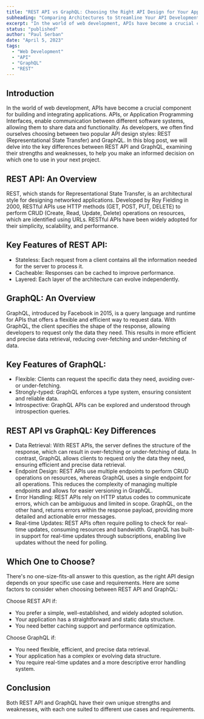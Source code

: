 ```yaml
---
title: "REST API vs GraphQL: Choosing the Right API Design for Your Application"
subheading: "Comparing Architectures to Streamline Your API Development"
excerpt: "In the world of web development, APIs have become a crucial component for building and integrating applications. APIs, or Application Programming Interfaces, enable communication between different software systems, allowing them to share data and functionality. As developers, we often find ourselves choosing between two popular API design styles: REST (Representational State Transfer) and GraphQL. In this blog post, we will delve into the key differences between REST API and GraphQL, examining their strengths and weaknesses, to help you make an informed decision on which one to use in your next project."
status: "published"
author: "Paul Serban"
date: "April 5, 2023"
tags:
  - "Web Development"
  - "API"
  - "GraphQL"
  - "REST"
---
```


## Introduction

In the world of web development, APIs have become a crucial component for building and integrating applications. APIs, or Application Programming Interfaces, enable communication between different software systems, allowing them to share data and functionality. As developers, we often find ourselves choosing between two popular API design styles: REST (Representational State Transfer) and GraphQL. In this blog post, we will delve into the key differences between REST API and GraphQL, examining their strengths and weaknesses, to help you make an informed decision on which one to use in your next project.

## REST API: An Overview

REST, which stands for Representational State Transfer, is an architectural style for designing networked applications. Developed by Roy Fielding in 2000, RESTful APIs use HTTP methods (GET, POST, PUT, DELETE) to perform CRUD (Create, Read, Update, Delete) operations on resources, which are identified using URLs. RESTful APIs have been widely adopted for their simplicity, scalability, and performance.

## Key Features of REST API:

- Stateless: Each request from a client contains all the information needed for the server to process it.
- Cacheable: Responses can be cached to improve performance.
- Layered: Each layer of the architecture can evolve independently.

## GraphQL: An Overview

GraphQL, introduced by Facebook in 2015, is a query language and runtime for APIs that offers a flexible and efficient way to request data. With GraphQL, the client specifies the shape of the response, allowing developers to request only the data they need. This results in more efficient and precise data retrieval, reducing over-fetching and under-fetching of data.

## Key Features of GraphQL:

- Flexible: Clients can request the specific data they need, avoiding over- or under-fetching.
- Strongly-typed: GraphQL enforces a type system, ensuring consistent and reliable data.
- Introspective: GraphQL APIs can be explored and understood through introspection queries.

## REST API vs GraphQL: Key Differences

- Data Retrieval: With REST APIs, the server defines the structure of the response, which can result in over-fetching or under-fetching of data. In contrast, GraphQL allows clients to request only the data they need, ensuring efficient and precise data retrieval.
- Endpoint Design: REST APIs use multiple endpoints to perform CRUD operations on resources, whereas GraphQL uses a single endpoint for all operations. This reduces the complexity of managing multiple endpoints and allows for easier versioning in GraphQL.
- Error Handling: REST APIs rely on HTTP status codes to communicate errors, which can be ambiguous and limited in scope. GraphQL, on the other hand, returns errors within the response payload, providing more detailed and actionable error messages.
- Real-time Updates: REST APIs often require polling to check for real-time updates, consuming resources and bandwidth. GraphQL has built-in support for real-time updates through subscriptions, enabling live updates without the need for polling.

## Which One to Choose?

There's no one-size-fits-all answer to this question, as the right API design depends on your specific use case and requirements. Here are some factors to consider when choosing between REST API and GraphQL:

Choose REST API if:

- You prefer a simple, well-established, and widely adopted solution.
- Your application has a straightforward and static data structure.
- You need better caching support and performance optimization.

Choose GraphQL if:

- You need flexible, efficient, and precise data retrieval.
- Your application has a complex or evolving data structure.
- You require real-time updates and a more descriptive error handling system.

## Conclusion

Both REST API and GraphQL have their own unique strengths and weaknesses, with each one suited to different use cases and requirements.